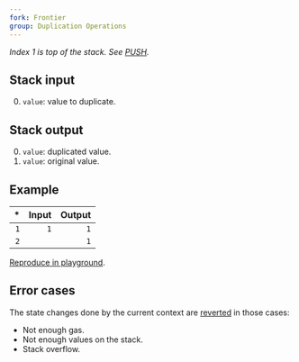 ```yaml
---
fork: Frontier
group: Duplication Operations
---
```


_Index 1 is top of the stack. See [PUSH](/#60)._

## Stack input

0. `value`: value to duplicate.

## Stack output

0. `value`: duplicated value.
1. `value`: original value.

## Example

|  \* | Input | Output |
| --: | ----: | -----: |
| `1` |   `1` |    `1` |
| `2` |       |    `1` |

[Reproduce in playground](/playground?unit=Wei&codeType=Mnemonic&code='zSet%20styPUSH1%201~~zDuplicyDUP1'~%5Cnz%2F%2F%20yate~%01yz~_).

## Error cases

The state changes done by the current context are [reverted](#FD) in those cases:

- Not enough gas.
- Not enough values on the stack.
- Stack overflow.
